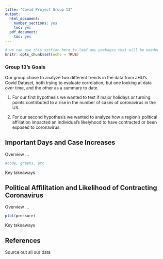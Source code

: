 ---
title: "Covid Project Group 13"
output:
  html_document:
    number_sections: yes
    toc: yes  
  pdf_document:
    toc: yes
---

```{r setup, include=FALSE}
# we can use this section here to load any packages that will be needed
knitr::opts_chunk$set(echo = TRUE)
```

### Group 13's Goals

Our group chose to analyze two different trends in the data from JHU's Covid Dataset, both trying to evaluate correlation, but one looking at data over time, and the other as a summary to date.

1. For our first hypothesis we wanted to test if major holidays or turning points contributed to a rise in the number of cases of coronavirus in the US.

2. For our second hypothesis we wanted to analyze how a region's political affiliation impacted an individual's likelyhood to have contracted or been exposed to coronavirus.

## Important Days and Case Increases

Overview ...

```{r}
#code, graphs, etc
```

Key takeaways

## Political Affilitation and Likelihood of Contracting Coronavirus

Overview ...

```{r pressure, echo=FALSE}
plot(pressure)
```

Key takeaways

## References

Source out all our data
